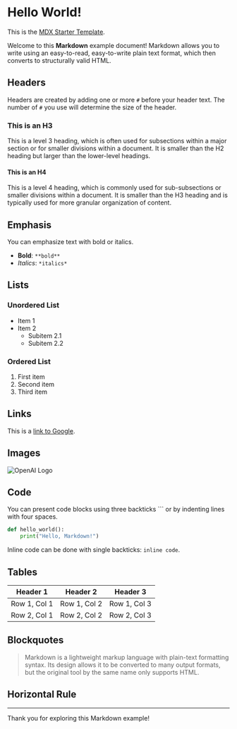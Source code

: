 # Hello World!

This is the [MDX Starter Template](https://github.com/brijr/mdx-starter).

Welcome to this **Markdown** example document! Markdown allows you to write using an easy-to-read, easy-to-write plain text format, which then converts to structurally valid HTML.

## Headers

Headers are created by adding one or more `#` before your header text. The number of `#` you use will determine the size of the header.

### This is an H3

This is a level 3 heading, which is often used for subsections within a major section or for smaller divisions within a document. It is smaller than the H2 heading but larger than the lower-level headings.

#### This is an H4

This is a level 4 heading, which is commonly used for sub-subsections or smaller divisions within a document. It is smaller than the H3 heading and is typically used for more granular organization of content.

## Emphasis

You can emphasize text with bold or italics.

- **Bold**: `**bold**`
- _Italics_: `*italics*`

## Lists

### Unordered List

- Item 1
- Item 2
  - Subitem 2.1
  - Subitem 2.2

### Ordered List

1. First item
2. Second item
3. Third item

## Links

This is a [link to Google](https://www.google.com).

## Images

![OpenAI Logo](https://openai.com/favicon.ico "OpenAI's Logo")

## Code

You can present code blocks using three backticks ``` or by indenting lines with four spaces.

```python
def hello_world():
    print("Hello, Markdown!")
```

Inline code can be done with single backticks: `inline code`.

## Tables

| Header 1     | Header 2     | Header 3     |
| ------------ | ------------ | ------------ |
| Row 1, Col 1 | Row 1, Col 2 | Row 1, Col 3 |
| Row 2, Col 1 | Row 2, Col 2 | Row 2, Col 3 |

## Blockquotes

> Markdown is a lightweight markup language with plain-text formatting syntax. Its design allows it to be converted to many output formats, but the original tool by the same name only supports HTML.

## Horizontal Rule

---

Thank you for exploring this Markdown example!
